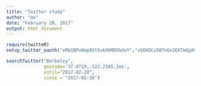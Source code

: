 ```yaml
---
title: "Twitter study"
author: "me"
date: "February 28, 2017"
output: html_document
---
```


```r
require(twitteR)
setup_twitter_oauth("vRb1BPv0mp85t5uk99MD5GdvY","vbEKOCu58TnGx3EKTmGyAV9zZ08nRYUCDvTrDfcw7dTR7Snf8k")
```

```r
searchTwitter("Berkeley",
              geocode='37.8719,-122.2585,1mi', 
              until="2017-02-28",
              since = "2017-02-26")
```

